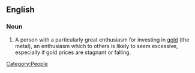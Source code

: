 {{wikipedia}}
==English==
===Noun===
{{en-noun|sg=[[gold]] [[bug]]}}
# {{finance}} A person with a particularly great enthusiasm for investing in [[gold]] (the metal), an enthusiasm which to others is likely to seem excessive, especially if gold prices are stagnant or falling.
[[Category:People]]